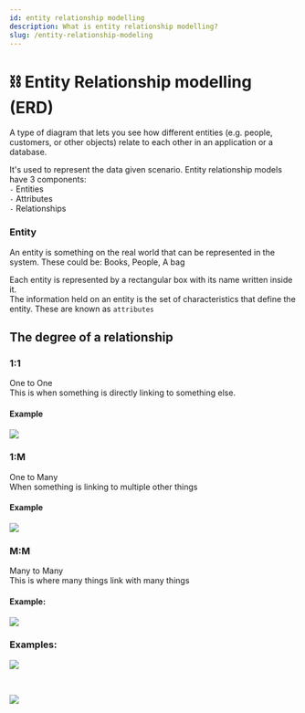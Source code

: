```yaml
---
id: entity relationship modelling
description: What is entity relationship modelling?
slug: /entity-relationship-modeling
---
```


# ⛓ Entity Relationship modelling (ERD)


A type of diagram that lets you see how different entities (e.g. people, customers, or other objects) relate to each other in an application or a database.

It's used to represent the data given scenario. Entity relationship models have 3 components: <br />
` - ` Entities <br />
` - ` Attributes <br />
` - ` Relationships <br />

### Entity
An entity is something on the real world that can be represented in the system. These could be: Books, People, A bag

Each entity is represented by a rectangular box with its name written inside it. <br />
The information held on an entity is the set of characteristics that define the entity. These are known as `attributes` <br />

## The degree of a relationship
### 1:1
One to One <br />
This is when something is directly linking to something else.

#### Example
![](/img/1to1.png)

### 1:M
One to Many <br />
When something is linking to multiple other things <br />

#### Example
![](/img/1tom.png)


### M:M
Many to Many <br />
This is where many things link with many things <br />

#### Example:

![](/img/mtom.png)


### Examples:

![](/img/ERD1.png)

<br />

![](/img/ERD2.png)